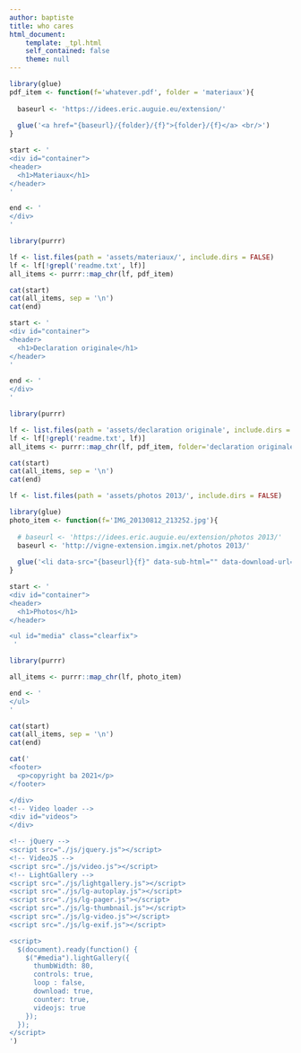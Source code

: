 ```yaml
---
author: baptiste
title: who cares
html_document:
    template: _tpl.html
    self_contained: false
    theme: null
---
```




```r

library(glue)
pdf_item <- function(f='whatever.pdf', folder = 'materiaux'){
  
  baseurl <- 'https://idees.eric.auguie.eu/extension/'
  
  glue('<a href="{baseurl}/{folder}/{f}">{folder}/{f}</a> <br/>')
}

start <- '
<div id="container">
<header>
  <h1>Materiaux</h1>
</header>
'

end <- ' 
</div>
'    

library(purrr)

lf <- list.files(path = 'assets/materiaux/', include.dirs = FALSE)
lf <- lf[!grepl('readme.txt', lf)]
all_items <- purrr::map_chr(lf, pdf_item)

cat(start)
cat(all_items, sep = '\n')
cat(end)
```


```r

start <- '
<div id="container">
<header>
  <h1>Declaration originale</h1>
</header>
'

end <- ' 
</div>
'    

library(purrr)

lf <- list.files(path = 'assets/declaration originale', include.dirs = FALSE)
lf <- lf[!grepl('readme.txt', lf)]
all_items <- purrr::map_chr(lf, pdf_item, folder='declaration originale')

cat(start)
cat(all_items, sep = '\n')
cat(end)
```




```r
lf <- list.files(path = 'assets/photos 2013/', include.dirs = FALSE)
```


```r
library(glue)
photo_item <- function(f='IMG_20130812_213252.jpg'){
  
  # baseurl <- 'https://idees.eric.auguie.eu/extension/photos 2013/'
  baseurl <- 'http://vigne-extension.imgix.net/photos 2013/'
  
  glue('<li data-src="{baseurl}{f}" data-sub-html="" data-download-url="{baseurl}{f}" data-filename="{baseurl}{f}"><a href="{baseurl}{f}"><img src="{baseurl}{f}?w=120&h=120" alt="{f}" width="120" height="120"></a></li>')
}

```

```r
start <- '
<div id="container">
<header>
  <h1>Photos</h1>
</header>

<ul id="media" class="clearfix">
 '         

library(purrr)

all_items <- purrr::map_chr(lf, photo_item)

end <- ' 
</ul>
'    

cat(start)
cat(all_items, sep = '\n')
cat(end)

```


```r

cat('
<footer>
  <p>copyright ba 2021</p>
</footer>

</div>
<!-- Video loader -->
<div id="videos">
</div>

<!-- jQuery -->
<script src="./js/jquery.js"></script>
<!-- VideoJS -->
<script src="./js/video.js"></script>
<!-- LightGallery -->
<script src="./js/lightgallery.js"></script>
<script src="./js/lg-autoplay.js"></script>
<script src="./js/lg-pager.js"></script>
<script src="./js/lg-thumbnail.js"></script>
<script src="./js/lg-video.js"></script>
<script src="./js/lg-exif.js"></script>

<script>
  $(document).ready(function() {
    $("#media").lightGallery({
      thumbWidth: 80,
      controls: true,
      loop : false,
      download: true,
      counter: true,
      videojs: true
    });
  });
</script>
')
```
    